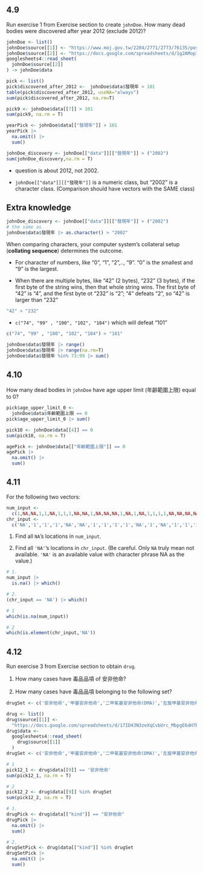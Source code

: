 ## 4.9

Run exercise 1 from Exercise section to create `johnDoe`. How many dead bodies were discovered after year 2012 (exclude 2012)?

```r
johnDoe <- list()
johnDoe$source[[1]] <- "https://www.moj.gov.tw/2204/2771/2773/76135/post"
johnDoe$source[[2]] <- "https://docs.google.com/spreadsheets/d/1g2AMop133lCAsmdPhsH3lA-tjiY5fkGIqXqwdknwEVk/edit?usp=sharing"
googlesheets4::read_sheet(
  johnDoe$source[[2]]
) -> johnDoe$data
```

```r
pick <- list()
pick$discovered_after_2012 <-  johnDoe$data$發現年 > 101
table(pick$discovered_after_2012, useNA="always")
sum(pick$discovered_after_2012, na.rm=T)
```

```r
pick9 <- johnDoe$data[[7]] > 101
sum(pick9, na.rm = T)
```

```r
yearPick <- johnDoe$data[["發現年"]] > 101
yearPick |>
  na.omit() |>
  sum()
```

```r
johnDoe_discovery <- johnDoe[["data"]][["發現年"]] > ("2002")
sum(johnDoe_discovery,na.rm = T)
```

  * question is about 2012, not 2002.
  
  * `johnDoe[["data"]][["發現年"]]` is a numeric class, but "2002" is a character class. (Comparison should have vectors with the SAME class)
  
## Extra knowledge

```r
johnDoe_discovery <- johnDoe[["data"]][["發現年"]] > ("2002")
# the same as
johnDoe$data$發現年 |> as.character() > "2002"
```

When comparing characters, your computer system's collateral setup (**collating sequence**) determines the outcome. 
  
   *  For character of numbers, like "0", "1", "2",.., "9". "0" is the smallest and "9" is the largest.
   
   *  When there are multiple bytes, like "42" (2 bytes), "232" (3 bytes), if the first byte of the string wins, then that whole string wins. The first byte of "42" is "4", and the first byte ot "232" is "2"; "4" defeats "2", so "42" is larger than "232"
   
```r
"42" > "232"
```

   * `c("74", "99" , "100", "102", "104")` which will defeat "101"
  
```r
c("74", "99" , "100", "102", "104") > "101"
```


```r
johnDoe$data$發現年 |> range()
johnDoe$data$發現年 |> range(na.rm=T)
johnDoe$data$發現年 %in% 73:99 |> sum()
```

## 4.10

How many dead bodies in `johnDoe` have age upper limit (年齡範圍上限) equal to 0?

```r
pick$age_upper_limit_0 <-
  johnDoe$data$年齡範圍上限 == 0
pick$age_upper_limit_0 |> sum()
```

```r
pick10 <- johnDoe$data[[4]] == 0
sum(pick10, na.rm = T)
```

```r
agePick <- johnDoe$data[["年齡範圍上限"]] == 0
agePick |>
  na.omit() |>
  sum()
```

## 4.11


For the following two vectors:
```r
num_input <- 
  c(1,NA,NA,1,1,NA,1,1,1,NA,NA,1,NA,NA,NA,1,NA,1,NA,1,1,1,1,NA,NA,NA,NA,NA,NA,1)
chr_input <- 
  c('NA','1','1','1','NA','NA','1','1','1','1','NA','1','NA','1','1','1','NA','NA','NA','1','NA','NA','NA','NA','NA','1','1','NA','NA','NA')
```

  1. Find all `NA`'s locations in `num_input`.
  
  2. Find all `'NA'`'s locations in `chr_input`. (Be careful. Only `NA` truly mean not available. `'NA'` is an available value with character phrase NA as the value.)

```r
# 1.
num_input |> 
  is.na() |> which()

# 2.
(chr_input == 'NA') |> which()

```

```r
# 1
which(is.na(num_input))

# 2
which(is.element(chr_input,'NA'))
```

## 4.12

Run exercise 3 from Exercise section to obtain `drug`. 

  1. How many cases have 毒品品項 of 安非他命?
  
  2. How many cases have 毒品品項 belonging to the following set?
  
```r
drugSet <- c('安非他命','甲基安非他命','二甲氧基安非他命(DMA)','左旋甲基安非他命','3,4-亞甲基雙氧安非他命(MDA)')
```

```r
drug <- list()
drug$source[[1]] <- 
  "https://docs.google.com/spreadsheets/d/17ID43N3zeXqCvbUrc_MbpgE6dH7BjLm8BHv8DUcpZZ4/edit?usp=sharing"
drug$data <- 
  googlesheets4::read_sheet(
    drug$source[[1]]
  )
drugSet <- c('安非他命','甲基安非他命','二甲氧基安非他命(DMA)','左旋甲基安非他命','3,4-亞甲基雙氧安非他命(MDA)')
```


```r
# 1
pick12_1 <- drug$data[[9]] == '安非他命'
sum(pick12_1, na.rm = T)

# 2
pick12_2 <- drug$data[[9]] %in% drugSet
sum(pick12_2, na.rm = T)
```

```r
# 1.
drugPick <- drug$data[["kind"]] == "安非他命"
drugPick |>
  na.omit() |>
  sum()

# 2.
drugSetPick <- drug$data[["kind"]] %in% drugSet
drugSetPick |>
  na.omit() |>
  sum()
```

